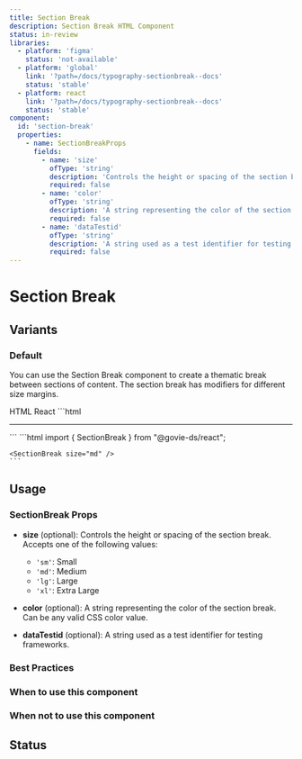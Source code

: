 ```yaml
---
title: Section Break
description: Section Break HTML Component
status: in-review
libraries:
  - platform: 'figma'
    status: 'not-available'
  - platform: 'global'
    link: '?path=/docs/typography-sectionbreak--docs'
    status: 'stable'
  - platform: react
    link: '?path=/docs/typography-sectionbreak--docs'
    status: 'stable'
component:
  id: 'section-break'
  properties:
    - name: SectionBreakProps
      fields:
        - name: 'size'
          ofType: 'string'
          description: 'Controls the height or spacing of the section break. Options: sm, md, lg, xl.'
          required: false
        - name: 'color'
          ofType: 'string'
          description: 'A string representing the color of the section break. Can be any valid CSS color value.'
          required: false
        - name: 'dataTestid'
          ofType: 'string'
          description: 'A string used as a test identifier for testing frameworks.'
          required: false
---
```


# Section Break

## Variants

### Default

<ComponentContainer>
  <SectionBreak size="md" />
</ComponentContainer>

You can use the Section Break component to create a thematic break between sections of content.
The section break has modifiers for different size margins.

<Tabs id="tab3">
  <TabList>
    <TabItem value="tab31" checked>HTML</TabItem>
    <TabItem value="tab33">React</TabItem>
  </TabList>
  <TabPanel value="tab31">
    ```html
    <hr
      class="gi-section-break-md"
    />
    ```
  </TabPanel>
  <TabPanel value="tab33">
    ```html
    import { SectionBreak } from "@govie-ds/react";

    <SectionBreak size="md" />
    ```

  </TabPanel>
</Tabs>

## Usage

<ComponentPropertiesTable componentId="section-break" />

### SectionBreak Props

- **size** (optional): Controls the height or spacing of the section break. Accepts one of the following values:

  - `'sm'`: Small
  - `'md'`: Medium
  - `'lg'`: Large
  - `'xl'`: Extra Large

- **color** (optional): A string representing the color of the section break. Can be any valid CSS color value.

- **dataTestid** (optional): A string used as a test identifier for testing frameworks.

### Best Practices

### When to use this component

### When not to use this component

## Status

<ComponentStatusBlock componentId="section-break" />
